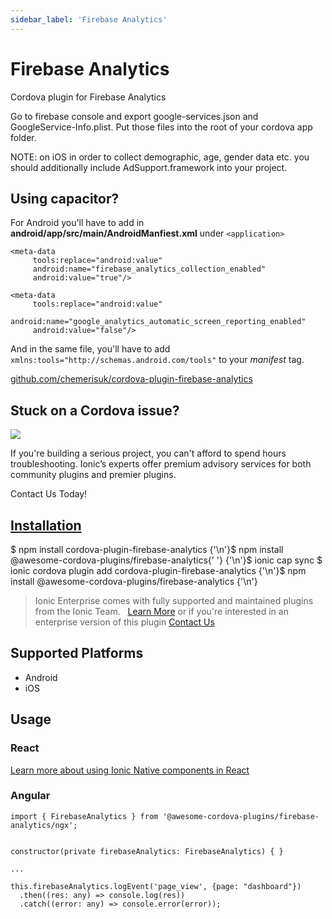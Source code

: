 ```yaml
---
sidebar_label: 'Firebase Analytics'
---
```



# Firebase Analytics

Cordova plugin for Firebase Analytics

Go to firebase console and export google-services.json and GoogleService-Info.plist. Put those files into the root of your cordova app folder.

NOTE: on iOS in order to collect demographic, age, gender data etc. you should additionally include AdSupport.framework into your project.

## Using capacitor?

For Android you'll have to add in **android/app/src/main/AndroidManfiest.xml** under `<application>`

```
<meta-data
     tools:replace="android:value"
     android:name="firebase_analytics_collection_enabled"
     android:value="true"/>

<meta-data
     tools:replace="android:value"
     android:name="google_analytics_automatic_screen_reporting_enabled"
     android:value="false"/>
```

And in the same file, you'll have to add `xmlns:tools="http://schemas.android.com/tools"` to your _manifest_ tag.

<p>
  <a href="https://github.com/chemerisuk/cordova-plugin-firebase-analytics" target="_blank" rel="noopener" className="git-link">github.com/chemerisuk/cordova-plugin-firebase-analytics</a>
</p>

<h2>Stuck on a Cordova issue?</h2>
<DocsCard
  className="cordova-ee-card"
  header="Don't waste precious time on plugin issues."
  href="https://ionicframework.com/sales?product_of_interest=Ionic%20Native"
>
  <div>
    <img src="/docs/icons/native-cordova-bot.png" className="cordova-ee-img" />
    <p>If you're building a serious project, you can't afford to spend hours troubleshooting. Ionic’s experts offer premium advisory services for both community plugins and premier plugins.</p>
    <DocsButton className="native-ee-detail">Contact Us Today!</DocsButton>
  </div>
</DocsCard>

<h2 id="installation">
  <a href="#installation">Installation</a>
</h2>
<Tabs
  groupId="runtime"
  defaultValue="Capacitor"
  values={[
    { value: 'Capacitor', label: 'Capacitor' },
    { value: 'Cordova', label: 'Cordova' },
    { value: 'Enterprise', label: 'Enterprise' },
  ]}
>
  <TabItem value="Capacitor">
    <CodeBlock className="language-shell">
      $ npm install cordova-plugin-firebase-analytics {'\n'}$ npm install @awesome-cordova-plugins/firebase-analytics{' '}
      {'\n'}$ ionic cap sync
    </CodeBlock>
  </TabItem>
  <TabItem value="Cordova">
    <CodeBlock className="language-shell">
      $ ionic cordova plugin add cordova-plugin-firebase-analytics {'\n'}$ npm install
      @awesome-cordova-plugins/firebase-analytics {'\n'}
    </CodeBlock>
  </TabItem>
  <TabItem value="Enterprise">
    <blockquote>
      Ionic Enterprise comes with fully supported and maintained plugins from the Ionic Team. &nbsp;
      <a className="btn" href="https://ionic.io/docs/premier-plugins">Learn More</a> or if you're interested in an enterprise version of this plugin <a className="btn" href="https://ionicframework.com/sales?product_of_interest=Ionic%20Enterprise%20Engine">Contact Us</a>
    </blockquote>
  </TabItem>
</Tabs>

## Supported Platforms

- Android
- iOS

## Usage

### React

[Learn more about using Ionic Native components in React](../native-community.mdx#react)

### Angular

```tsx
import { FirebaseAnalytics } from '@awesome-cordova-plugins/firebase-analytics/ngx';


constructor(private firebaseAnalytics: FirebaseAnalytics) { }

...

this.firebaseAnalytics.logEvent('page_view', {page: "dashboard"})
  .then((res: any) => console.log(res))
  .catch((error: any) => console.error(error));

```
